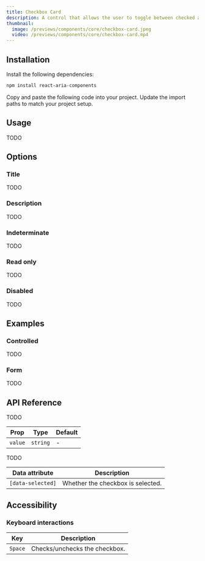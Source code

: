```yaml
---
title: Checkbox Card
description: A control that allows the user to toggle between checked and not checked.
thumbnail:
  image: /previews/components/core/checkbox-card.jpeg
  video: /previews/components/core/checkbox-card.mp4
---
```


<ComponentPreview name="demos/components/core/checkbox-card/default" />

## Installation

<Steps>
  <Step>Install the following dependencies:</Step>

```bash
npm install react-aria-components
```

  <Step>Copy and paste the following code into your project.</Step>
  <ComponentSource name="components/core/default/checkbox-card" />
  <Step>Update the import paths to match your project setup.</Step>
</Steps>

## Usage

TODO

## Options

### Title

TODO

### Description

TODO

### Indeterminate

TODO

<ComponentPreview name="demos/components/core/checkbox-card/indeterminate" />

### Read only

TODO

<ComponentPreview name="demos/components/core/checkbox-card/read-only" />

### Disabled

TODO

<ComponentPreview name="demos/components/core/checkbox-card/disabled" />

## Examples

### Controlled

TODO

<ComponentPreview name="demos/components/core/checkbox-card/controlled" />

### Form

TODO

<ComponentPreview name="demos/components/core/checkbox-card/form" />

## API Reference

TODO

| Prop    | Type     | Default |
| ------- | -------- | ------- |
| `value` | `string` | -       |

TODO

| Data attribute    | Description                       |
| ----------------- | --------------------------------- |
| `[data-selected]` | Whether the checkbox is selected. |

## Accessibility

### Keyboard interactions

| Key     | Description                   |
| ------- | ----------------------------- |
| `Space` | Checks/unchecks the checkbox. |
